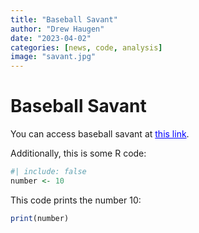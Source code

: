 ```yaml
---
title: "Baseball Savant"
author: "Drew Haugen"
date: "2023-04-02"
categories: [news, code, analysis]
image: "savant.jpg"
---
```


# Baseball Savant

You can access baseball savant at [this link](https://baseballsavant.mlb.com/ "this is baseball savant"){style="color: blue;"}.

Additionally, this is some R code:

```r
#| include: false
number <- 10

```

This code prints the number 10:

```r
print(number)
```

